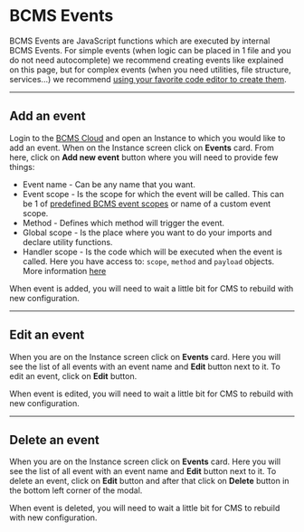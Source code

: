 # BCMS Events

BCMS Events are JavaScript functions which are executed by internal BCMS Events.
For simple events (when logic can be placed in 1 file and you do not need
autocomplete) we recommend creating events like explained on this page, but
for complex events (when you need utilities, file structure, services...)
we recommend [using your favorite code editor to create them](/customization/events).

---

## Add an event

Login to the [BCMS Cloud](https://cloud.thebcms.com) and open an Instance to
which you would like to add an event. When on the Instance screen click on
**Events** card. From here, click on **Add new event** button where you
will need to provide few things:

- Event name - Can be any name that you want.
- Event scope - Is the scope for which the event will be called. This can be 1 of
[predefined BCMS event scopes](https://github.com/becomesco/cms-backend/blob/master/src/types/event/config.ts#L4)
or name of a custom event scope.
- Method - Defines which method will trigger the event.
- Global scope - Is the place where you want to do your imports and declare
utility functions.
- Handler scope - Is the code which will be executed when the event
is called. Here you have access to: `scope`, `method` and `payload` objects.
More information [here](https://github.com/becomesco/cms-backend/blob/master/src/types/event/main.ts#L9)

When event is added, you will need to wait a little bit for CMS to rebuild
with new configuration.

---

## Edit an event

When you are on the Instance screen click on **Events** card. Here you will
see the list of all events with an event name and **Edit** button next to it.
To edit an event, click on **Edit** button.

When event is edited, you will need to wait a little bit for CMS to rebuild
with new configuration.

---

## Delete an event

When you are on the Instance screen click on **Events** card. Here you will
see the list of all event with an event name and **Edit** button next to it.
To delete an event, click on **Edit** button and after that click on **Delete**
button in the bottom left corner of the modal.

When event is deleted, you will need to wait a little bit for CMS to rebuild
with new configuration.

